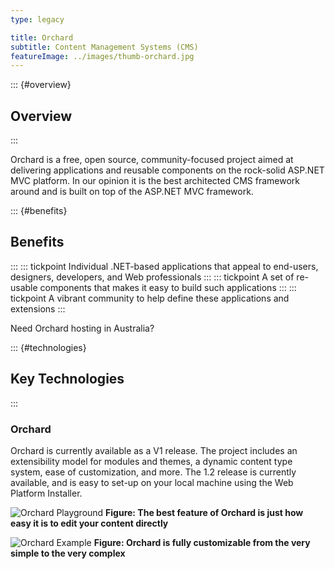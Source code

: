 ---
type: legacy

title: Orchard
subtitle: Content Management Systems (CMS)
featureImage: ../images/thumb-orchard.jpg
---
::: {#overview}
## Overview
:::

Orchard is a free, open source, community-focused project aimed at delivering applications and reusable components on the rock-solid ASP.NET MVC platform. In our opinion it is the best architected CMS framework around and is built on top of the ASP.NET MVC framework.

::: {#benefits}
## Benefits
:::
::: tickpoint
Individual .NET-based applications that appeal to end-users, designers, developers, and Web professionals
:::
::: tickpoint
A set of re-usable components that makes it easy to build such applications
:::
::: tickpoint
A vibrant community to help define these applications and extensions
:::

Need Orchard hosting in Australia?

::: {#technologies}
## Key Technologies
:::

### Orchard
Orchard is currently available as a V1 release. The project includes an extensibility model for modules and themes, a dynamic content type system, ease of customization, and more. The 1.2 release is currently available, and is easy to set-up on your local machine using the Web Platform Installer.

![Orchard Playground](./orchard-best-feature.jpg)
**Figure: The best feature of Orchard is just how easy it is to edit your content directly**

![Orchard Example](./orchard-fully-customizable.jpg)
**Figure: Orchard is fully customizable from the very simple to the very complex**